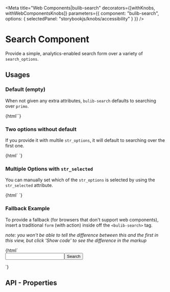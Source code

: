 
<Meta 
  title="Web Components|bulib-search"
  decorators={[withKnobs, withWebComponentsKnobs]}
  parameters={{
    component: "bulib-search",
    options: { selectedPanel: "storybookjs/knobs/accessibility" }
  }}
/>

# Search Component

Provide a simple, analytics-enabled search form over a variety of `search_options`.

## Usages 

### Default (empty)

When not given any extra attributes, `bulib-search` defaults to searching over `primo`.

<Preview withToolbar>
  <Story name="default">
    {html`<bulib-search></bulib-search>`}
  </Story>
</Preview>

### Two options without default

If you provide it with multile `str_options`, it will default to searching over the first one.

<Preview withToolbar>
  <Story name="options-no-default">
    {html`
      <bulib-search str_options="primo wp" debug></bulib-search>
    `}
  </Story>
</Preview>


### Multiple Options with `str_selected`

You can manually set which of the `str_options` is selected by using the `str_selected` attribute.

<Preview withToolbar>
  <Story name="options-with-default">
    {html`
      <bulib-search str_options="primo wp help" str_selected="wp" debug></bulib-search>
    `}
  </Story>
</Preview>


### Fallback Example

To provide a fallback (for browsers that don't support web components), insert a traditional `form` (with action) inside 
  off the `<bulib-search>` tag.

_note: you won't be able to tell the difference between this and the first in this view, but click 'Show code' 
  to see the difference in the markup_

<Preview withToolbar>
  <Story name="options-with-fallback">
    {html`
      <bulib-search str_options="guides">
        <form action="http://library.bu.edu/srch.php" method="get">
          <input name="q" type="text" /><button type="submit">Search</button>
        </form>
      </bulib-search>
    `}
  </Story>
</Preview>


## API - Properties 

<Props of="bulib-search" />


